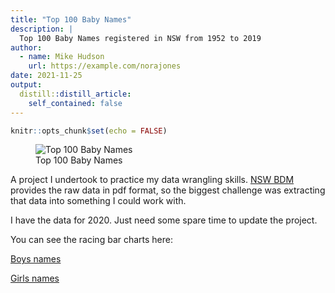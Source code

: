 ```yaml
---
title: "Top 100 Baby Names"
description: |
  Top 100 Baby Names registered in NSW from 1952 to 2019
author:
  - name: Mike Hudson
    url: https://example.com/norajones
date: 2021-11-25
output:
  distill::distill_article:
    self_contained: false
---
```



```r
knitr::opts_chunk$set(echo = FALSE)
```

![Top 100 Baby Names](top-100-baby-names.png)

A project I undertook to practice my data wrangling skills.
[NSW BDM](https://www.nsw.gov.au/family-and-relationships/births/popular-baby-names) 
provides the raw data in pdf format, so the biggest challenge was extracting 
that data into something I could work with.

I have the data for 2020. Just need some spare time to update the project.

You can see the racing bar charts here:

[Boys names](https://public.flourish.studio/visualisation/4659238/)

[Girls names](https://public.flourish.studio/visualisation/4692834/)


